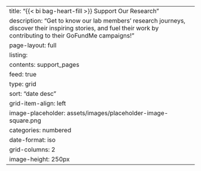 ---
title: "{{< bi bag-heart-fill >}} Support Our Research"
description: "Get to know our lab members’ research journeys, discover their inspiring stories, and fuel their work by contributing to their GoFundMe campaigns!"
page-layout: full
listing:
  contents: support_pages
  feed: true
  type: grid
  sort: "date desc"
  grid-item-align: left
  image-placeholder: assets/images/placeholder-image-square.png
  categories: numbered
  date-format: iso
  grid-columns: 2
  image-height: 250px
---
